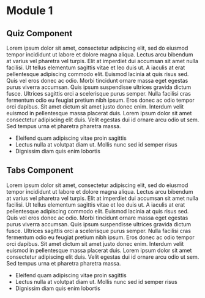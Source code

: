 
# Module 1

## Quiz Component

Lorem ipsum dolor sit amet, consectetur adipiscing elit, sed do eiusmod tempor incididunt ut labore et dolore magna aliqua. Lectus arcu bibendum at varius vel pharetra vel turpis. Elit at imperdiet dui accumsan sit amet nulla facilisi. Ut tellus elementum sagittis vitae et leo duis ut. A iaculis at erat pellentesque adipiscing commodo elit. Euismod lacinia at quis risus sed. Quis vel eros donec ac odio. Morbi tincidunt ornare massa eget egestas purus viverra accumsan. Quis ipsum suspendisse ultrices gravida dictum fusce. Ultrices sagittis orci a scelerisque purus semper. Nulla facilisi cras fermentum odio eu feugiat pretium nibh ipsum. Eros donec ac odio tempor orci dapibus. Sit amet dictum sit amet justo donec enim. Interdum velit euismod in pellentesque massa placerat duis. Lorem ipsum dolor sit amet consectetur adipiscing elit duis. Velit egestas dui id ornare arcu odio ut sem. Sed tempus urna et pharetra pharetra massa.

- Eleifend quam adipiscing vitae proin sagittis
- Lectus nulla at volutpat diam ut. Mollis nunc sed id semper risus
- Dignissim diam quis enim lobortis

<Quiz>
    <Question index="0" title="Question 1" answerIndex="0">
        <Choice index="0" title="Choice A" />
        <Choice index="1" title="Choice B" />
        <Choice index="2" title="Choice C" />
        <Choice index="3" title="Choice D" />
    </Question>
    <Question index="1" title="Question 2" answerIndex="1">
        <Choice index="0" title="Choice A" />
        <Choice index="1" title="Choice B" />
        <Choice index="2" title="Choice C" />
        <Choice index="3" title="Choice D" />
    </Question>
    <Question index="2" title="Question 3" answerIndex="2">
        <Choice index="0" title="Choice A" />
        <Choice index="1" title="Choice B" />
        <Choice index="2" title="Choice C" />
        <Choice index="3" title="Choice D" />
    </Question>
    <Question index="3" title="Question 4" answerIndex="3">
        <Choice index="0" title="Choice A" />
        <Choice index="1" title="Choice B" />
        <Choice index="2" title="Choice C" />
        <Choice index="3" title="Choice D" />
    </Question>
</Quiz>

## Tabs Component

Lorem ipsum dolor sit amet, consectetur adipiscing elit, sed do eiusmod tempor incididunt ut labore et dolore magna aliqua. Lectus arcu bibendum at varius vel pharetra vel turpis. Elit at imperdiet dui accumsan sit amet nulla facilisi. Ut tellus elementum sagittis vitae et leo duis ut. A iaculis at erat pellentesque adipiscing commodo elit. Euismod lacinia at quis risus sed. Quis vel eros donec ac odio. Morbi tincidunt ornare massa eget egestas purus viverra accumsan. Quis ipsum suspendisse ultrices gravida dictum fusce. Ultrices sagittis orci a scelerisque purus semper. Nulla facilisi cras fermentum odio eu feugiat pretium nibh ipsum. Eros donec ac odio tempor orci dapibus. Sit amet dictum sit amet justo donec enim. Interdum velit euismod in pellentesque massa placerat duis. Lorem ipsum dolor sit amet consectetur adipiscing elit duis. Velit egestas dui id ornare arcu odio ut sem. Sed tempus urna et pharetra pharetra massa.

- Eleifend quam adipiscing vitae proin sagittis
- Lectus nulla at volutpat diam ut. Mollis nunc sed id semper risus
- Dignissim diam quis enim lobortis

<Tabs activeIndex="0">
    <Tab index='0' title="Tab 1" description='This is Tab 1 Text' />
    <Tab index='1' title="Tab 2" description='This is some other Tab 2 Text' />
</Tabs>